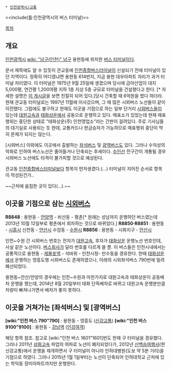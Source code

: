  * [[인천광역시/교통]]
<<include(틀:인천광역시의 버스 터미널)>> 

[[목차]]
== 개요 ==
[[인천광역시]] [[wiki: "남구(인천)" 남구]] 용현동에 위치한 [[버스 터미널]]이다.

문서 제목에도 알 수 있듯이 관교동에 [[인천종합버스터미널]]이 신설되기 전에 터미널이 있던 지역이다. 정확히 어디였냐면 용현동 614번지, 지금 용현 대우아파트 자리가 과거 터미널 자리였다. 이 터미널은 1975년 9월 25일에 생겼으며 당시에 금아산업이 대지 5,000평, 연건평 1,200여평 지하 1층 지상 5층 규모로 터미널을 건설했다고 한다. [* 자세한 설명은 [http://blog.naver.com/kkkk8155/140167882013 이 게시글]을 보면 친절히 되어 있다.]당시 건축할 때 6억원을 썼다 하더라. 현재 관교동 터미널로는 1997년 11월에 이사갔으며, 그 때 많은 시외버스 노선들이 같이 이전했다. 그럼에도 불구하고 현재도 이곳을 기점으로 하는 일부 단거리 [[시외버스]]들이 있는데 [[대원고속]]과 [[태화상운]]에서 공동으로 운행하고 있다. 매표소가 있었는데 현재 매표행위는 중단한 상태로 "태화상운(주) 인천영업소"라는 간판이 걸려있다. 주로 기사님들의 대기실로 사용되는 듯 한데, 교통카드나 현금승차가 가능하므로 매표행위 중단이 딱히 문제가 되지는 않는다.

[시외버스] 이외에도 이곳에서 출발하는 [[좌석버스]] 및 [[광역버스]]도 있다. 그러나 수익성의 악화로 인하여 버스노선은 줄어들거나 단축되는 추세이다. [[수인선]] 전구간이 개통될 경우 시외버스 노선에도 타격이 불가피할 것으로 예상된다.

관교동 [[인천종합버스터미널]]보다 항목이 먼저생겼다.(...) 터미널이 지어진 순서로 항목이 작성된건가..

~~근처에 음침한 곳이 있다(...).~~

== 이곳을 기점으로 삼는 [[시외버스]] ==
'''R8848''' : 용현동 - [[안양역]] - 비산동 - 평촌[* 원래는 성남까지 운행하던 버스였는데 2013년 10월 12일부로 평촌에서 회차하는 것으로 바뀌었다.]
'''R8850·R8851''' : 용현동 - [[시흥시]] 신천동 - [[안산]]시 수암동 - [[수원시]]
'''R8856''' : 용현동 - 시화지구 - [[안산시]]

인천~수원 간 시외버스 번호는 전자가 [[대원고속]], 후자가 [[태화상운]] 운행노선 번호인데, 사실 같은 노선이다. [[버스회사]]가 달라 번호를 다르게 쓸 뿐. 이 버스들은 인천시내에서는 공통적으로 용현동 - [[제물포역]] - 석바위 - 인천시청- 만수동을 경유한다. 한때 [[태화상운]]에서 운행하는 영흥도행 시외버스도 존재하였으나, 아래의 시외좌석버스 790번에 밀려 폐선되었다.

용현동~안산/안양의 경우에는 인천~수원과 마찬가지로 대원고속과 태화상운이 공동배차 운행을 했는데, 2014년 8월 20일부터 태화 단독배차로 바뀌고 대원고속 운행분만큼 차량이 빠져나가면서 배차가 좋지 못하다.

== 이곳을 거쳐가는 [좌석버스] 및 [광역버스] ==
'''[wiki:"인천 버스 790"790]''' : 용현동 - 영흥도 ([[신강교통]])
'''[wiki:"인천 버스 9100"9100]''' : 용현동 - [[강남역]] ([[인강여객]])

해당 항목 참조. 참고로 [wiki:"인천 버스 1601"1601]번도 한때 구 터미널을 경유했다. 그러나 2011년 [[삼화고속]] 파업의 여파로 노선이 폐지되었다가, 2012년 [[신백승여행사]](현 신강교통)에서 운행을 재개하면서 구 터미널이 아니라 인하대병원(도보 약 5분 거리)을 기점으로 하였다. 그러나 2015년 1월 1일부터는 노선이 단축되어 인하대학교 근처에 있는 학익동 장미아파트까지만 운행한다.
